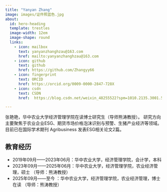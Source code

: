 ```yaml
---
title: "Yanyan Zhang"
image: images/证件照蓝色.jpg
about:
  id: hero-heading
  template: trestles
  image-width: 12em
  image-shape: round
  links:
    - icon: mailbox
      text: yanyanzhanghzau@163.com
      href: mailto:yanyanzhanghzau@163.com
    - icon: github
      text: github
      href: https://github.com/Zhangyy66
    - icon: fingerprint
      text: ORCID
      href: https://orcid.org/0009-0000-2847-728X
    - icon: csdn
      text: CSDN
      href:  https://blog.csdn.net/weixin_48255522?spm=1010.2135.3001.5421

---
```


::: {#hero-heading}

张艳艳，华中农业大学经济管理学院在读博士研究生（导师熊涛教授）。
研究方向主要聚焦于农业企业ESG、期货市场价格泡沫识别与预警、生猪产业经济等领域。目前已在国际学术期刊 Agribusiness 发表ESG相关论文2篇。

## 教育经历

- 2019年09月——2023年06月：华中农业大学，经济管理学院，会计学，本科
- 2023年09月——2025年06月：华中农业大学，经济管理学院，农业经济管理，硕士     （导师：熊涛教授）
- 2025年09月——至今      ：华中农业大学，经济管理学院，农业经济管理，博士在读 （导师：熊涛教授）

:::
